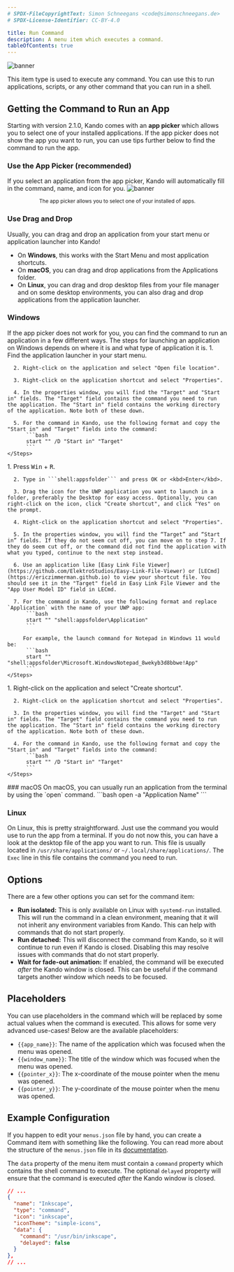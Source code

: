 ```yaml
---
# SPDX-FileCopyrightText: Simon Schneegans <code@simonschneegans.de>
# SPDX-License-Identifier: CC-BY-4.0

title: Run Command
description: A menu item which executes a command.
tableOfContents: true
---
```



![banner](../../assets/img/type-command.png)

<Intro>
This item type is used to execute any command.
You can use this to run applications, scripts, or any other command that you can run in a shell.
</Intro>

## <Icon name="solar:menu-dots-circle-bold-duotone" class="inline-icon" /> Getting the Command to Run an App

Starting with version 2.1.0, Kando comes with an **app picker** which allows you to select one of your installed applications.
If the app picker does not show the app you want to run, you can use tips further below to find the command to run the app.

### Use the App Picker (recommended) <Badge text="soon!" variant="tip" />
If you select an application from the app picker, Kando will automatically fill in the command, name, and icon for you.
![banner](../../assets/img/app-picker.png)
<center><sup>The app picker allows you to select one of your installed of apps.</sup></center>

### Use Drag and Drop <Badge text="soon!" variant="tip" />
Usually, you can drag and drop an application from your start menu or application launcher into Kando!
* On **Windows**, this works with the Start Menu and most application shortcuts.
* On **macOS**, you can drag and drop applications from the Applications folder.
* On **Linux**, you can drag and drop desktop files from your file manager and on some desktop environments, you can also drag and drop applications from the application launcher.

### <AstroIcon name="seti:windows" class="inline-icon" /> Windows
If the app picker does not work for you, you can find the command to run an application in a few different ways.
The steps for launching an application on Windows depends on where it is and what type of application it is.
<Tabs>
  <TabItem label="Start Menu Apps">
    <Steps>
      1. Find the application launcher in your start menu.

      2. Right-click on the application and select "Open file location".

      3. Right-click on the application shortcut and select "Properties".

      4. In the properties window, you will find the "Target" and "Start in" fields. The "Target" field contains the command you need to run the application. The "Start in" field contains the working directory of the application. Note both of these down.

      5. For the command in Kando, use the following format and copy the "Start in" and "Target" fields into the command:
          ```bash
          start "" /D "Start in" "Target"
          ```
    </Steps>
  </TabItem>
  <TabItem label="UWP Apps">
    <Steps>
      1. Press <kbd>Win</kbd> + <kbd>R</kbd>.

      2. Type in ```shell:appsfolder``` and press OK or <kbd>Enter</kbd>.

      3. Drag the icon for the UWP application you want to launch in a folder, preferably the Desktop for easy access. Optionally, you can right-click on the icon, click "Create shortcut", and click "Yes" on the prompt.

      4. Right-click on the application shortcut and select "Properties".

      5. In the properties window, you will find the “Target” and “Start in” fields. If they do not seem cut off, you can move on to step 7. If they do seem cut off, or the command did not find the application with what you typed, continue to the next step instead.

      6. Use an application like [Easy Link File Viewer](https://github.com/ElektroStudios/Easy-Link-File-Viewer) or [LECmd](https://ericzimmerman.github.io) to view your shortcut file. You should see it in the "Target" field in Easy Link File Viewer and the "App User Model ID" field in LECmd.

      7. For the command in Kando, use the following format and replace `Application` with the name of your UWP app:
          ```bash
          start "" "shell:appsfolder\Application"
          ```

         For example, the launch command for Notepad in Windows 11 would be:
          ```bash
          start "" "shell:appsfolder\Microsoft.WindowsNotepad_8wekyb3d8bbwe!App"
          ```
    </Steps>
  </TabItem>
  <TabItem label="Other Apps">
    <Steps>
      1. Right-click on the application and select "Create shortcut".

      2. Right-click on the application shortcut and select "Properties".

      3. In the properties window, you will find the "Target" and "Start in" fields. The "Target" field contains the command you need to run the application. The "Start in" field contains the working directory of the application. Note both of these down.

      4. For the command in Kando, use the following format and copy the "Start in" and "Target" fields into the command:
          ```bash
          start "" /D "Start in" "Target"
          ```
    </Steps>
  </TabItem>
</Tabs>
### <AstroIcon name="apple" class="inline-icon" /> macOS
On macOS, you can usually run an application from the terminal by using the `open` command.
```bash
open -a "Application Name"
```

### <AstroIcon name="linux" class="inline-icon" /> Linux
On Linux, this is pretty straightforward. Just use the command you would use to run the app from a terminal.
If you do not now this, you can have a look at the desktop file of the app you want to run. This file is usually located in `/usr/share/applications/` or `~/.local/share/applications/`. The `Exec` line in this file contains the command you need to run.

## <Icon name="solar:check-circle-bold-duotone" class="inline-icon" /> Options

There are a few other options you can set for the command item:

* **Run isolated:** This is only available on Linux with `systemd-run` installed. This will run the command in a clean environment, meaning that it will not inherit any environment variables from Kando. This can help with commands that do not start properly.
* **Run detached:** This will disconnect the command from Kando, so it will continue to run even if Kando is closed. Disabling this may resolve issues with commands that do not start properly.
* **Wait for fade-out animation:** If enabled, the command will be executed _after_ the Kando window is closed. This can be useful if the command targets another window which needs to be focused.

## <Icon name="solar:code-line-duotone" class="inline-icon" /> Placeholders

You can use placeholders in the command which will be replaced by some actual values when the command is executed.
This allows for some very advanced use-cases!
Below are the available placeholders:

- `{{app_name}}`: The name of the application which was focused when the menu was opened.
- `{{window_name}}`: The title of the window which was focused when the menu was opened.
- `{{pointer_x}}`: The x-coordinate of the mouse pointer when the menu was opened.
- `{{pointer_y}}`: The y-coordinate of the mouse pointer when the menu was opened.

## <Icon name="solar:settings-bold-duotone" class="inline-icon" /> Example Configuration

If you happen to edit your `menus.json` file by hand, you can create a Command item with something like the following.
You can read more about the structure of the `menus.json` file in its [documentation](/config-files).

The `data` property of the menu item must contain a `command` property which contains the shell command to execute.
The optional `delayed` property will ensure that the command is executed _after_ the Kando window is closed.

```json title="menus.json"
// ...
{
  "name": "Inkscape",
  "type": "command",
  "icon": "inkscape",
  "iconTheme": "simple-icons",
  "data": {
    "command": "/usr/bin/inkscape",
    "delayed": false
  }
},
// ...
```
